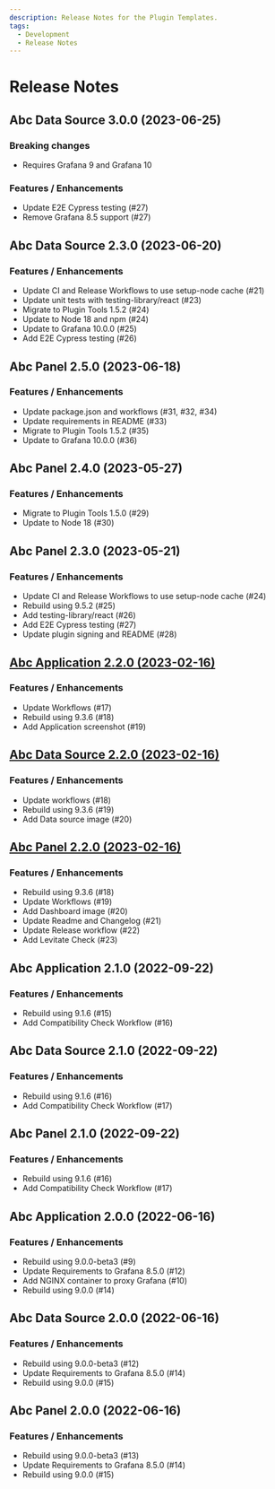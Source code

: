 ```yaml
---
description: Release Notes for the Plugin Templates.
tags:
  - Development
  - Release Notes
---
```


# Release Notes

## Abc Data Source 3.0.0 (2023-06-25)

### Breaking changes

- Requires Grafana 9 and Grafana 10

### Features / Enhancements

- Update E2E Cypress testing (#27)
- Remove Grafana 8.5 support (#27)

## Abc Data Source 2.3.0 (2023-06-20)

### Features / Enhancements

- Update CI and Release Workflows to use setup-node cache (#21)
- Update unit tests with testing-library/react (#23)
- Migrate to Plugin Tools 1.5.2 (#24)
- Update to Node 18 and npm (#24)
- Update to Grafana 10.0.0 (#25)
- Add E2E Cypress testing (#26)

## Abc Panel 2.5.0 (2023-06-18)

### Features / Enhancements

- Update package.json and workflows (#31, #32, #34)
- Update requirements in README (#33)
- Migrate to Plugin Tools 1.5.2 (#35)
- Update to Grafana 10.0.0 (#36)

## Abc Panel 2.4.0 (2023-05-27)

### Features / Enhancements

- Migrate to Plugin Tools 1.5.0 (#29)
- Update to Node 18 (#30)

## Abc Panel 2.3.0 (2023-05-21)

### Features / Enhancements

- Update CI and Release Workflows to use setup-node cache (#24)
- Rebuild using 9.5.2 (#25)
- Add testing-library/react (#26)
- Add E2E Cypress testing (#27)
- Update plugin signing and README (#28)

## [Abc Application 2.2.0 (2023-02-16)](/blog/development-templates-2.2.0-20230216/)

### Features / Enhancements

- Update Workflows (#17)
- Rebuild using 9.3.6 (#18)
- Add Application screenshot (#19)

## [Abc Data Source 2.2.0 (2023-02-16)](/blog/development-templates-2.2.0-20230216/)

### Features / Enhancements

- Update workflows (#18)
- Rebuild using 9.3.6 (#19)
- Add Data source image (#20)

## [Abc Panel 2.2.0 (2023-02-16)](/blog/development-templates-2.2.0-20230216/)

### Features / Enhancements

- Rebuild using 9.3.6 (#18)
- Update Workflows (#19)
- Add Dashboard image (#20)
- Update Readme and Changelog (#21)
- Update Release workflow (#22)
- Add Levitate Check (#23)

## Abc Application 2.1.0 (2022-09-22)

### Features / Enhancements

- Rebuild using 9.1.6 (#15)
- Add Compatibility Check Workflow (#16)

## Abc Data Source 2.1.0 (2022-09-22)

### Features / Enhancements

- Rebuild using 9.1.6 (#16)
- Add Compatibility Check Workflow (#17)

## Abc Panel 2.1.0 (2022-09-22)

### Features / Enhancements

- Rebuild using 9.1.6 (#16)
- Add Compatibility Check Workflow (#17)

## Abc Application 2.0.0 (2022-06-16)

### Features / Enhancements

- Rebuild using 9.0.0-beta3 (#9)
- Update Requirements to Grafana 8.5.0 (#12)
- Add NGINX container to proxy Grafana (#10)
- Rebuild using 9.0.0 (#14)

## Abc Data Source 2.0.0 (2022-06-16)

### Features / Enhancements

- Rebuild using 9.0.0-beta3 (#12)
- Update Requirements to Grafana 8.5.0 (#14)
- Rebuild using 9.0.0 (#15)

## Abc Panel 2.0.0 (2022-06-16)

### Features / Enhancements

- Rebuild using 9.0.0-beta3 (#13)
- Update Requirements to Grafana 8.5.0 (#14)
- Rebuild using 9.0.0 (#15)
